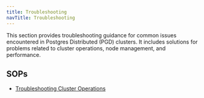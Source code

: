 ```yaml
---
title: Troubleshooting
navTitle: Troubleshooting
---
```


This section provides troubleshooting guidance for common issues encountered in Postgres Distributed (PGD) clusters. It includes solutions for problems related to cluster operations, node management, and performance.

## SOPs

- [Troubleshooting Cluster Operations](/pgd/latest/expanded-how-to/sops/troubleshooting/cluster-operations)
